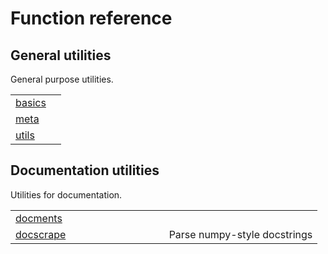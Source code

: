 # Function reference

## General utilities

General purpose utilities.

| | |
| --- | --- |
| [basics](basics.qmd#fastcore.basics) |  |
| [meta](meta.qmd#fastcore.meta) |  |
| [utils](utils.qmd#fastcore.utils) |  |

## Documentation utilities

Utilities for documentation.

| | |
| --- | --- |
| [docments](docments.qmd#fastcore.docments) |  |
| [docscrape](docscrape.qmd#fastcore.docscrape) | Parse numpy-style docstrings |
